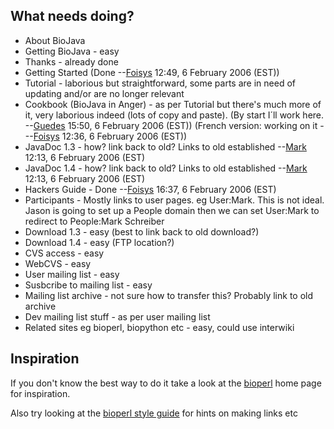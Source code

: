 == What needs doing? ==

* About BioJava
* Getting BioJava - easy 
* Thanks - already done
* Getting Started (Done --[[User:Foisys|Foisys]] 12:49, 6 February 2006 (EST))
* Tutorial - laborious but straightforward, some parts are in need of updating and/or are no longer relevant
* Cookbook (BioJava in Anger) - as per Tutorial but there's much more of it, very laborious indeed (lots of copy and paste). (By start I´ll work here. --[[User:Guedes|Guedes]] 15:50, 6 February 2006 (EST)) (French version: working on it - --[[User:Foisys|Foisys]] 12:36, 6 February 2006 (EST))
* JavaDoc 1.3 - how? link back to old? Links to old established --[[User:Mark|Mark]] 12:13, 6 February 2006 (EST)
* JavaDoc 1.4 - how? link back to old? Links to old established --[[User:Mark|Mark]] 12:13, 6 February 2006 (EST)
* Hackers Guide - Done --[[User:Foisys|Foisys]] 16:37, 6 February 2006 (EST)
* Participants - Mostly links to user pages. eg User:Mark. This is not ideal. Jason is going to set up a People domain then we can set User:Mark to redirect to People:Mark Schreiber
* Download 1.3 - easy (best to link back to old download?)
* Download 1.4 - easy (FTP location?)		 
* CVS access - easy 
* WebCVS - easy 
* User mailing list - easy
* Susbcribe to mailing list - easy
* Mailing list archive - not sure how to transfer this? Probably link to old archive
* Dev mailing list stuff - as per user mailing list
* Related sites eg bioperl, biopython etc - easy, could use interwiki

== Inspiration ==

If you don't know the best way to do it take a look at the [[bp:Main_Page|bioperl]] home page for inspiration.

Also try looking at the [[bp:Style_guide|bioperl style guide]] for hints on making links etc